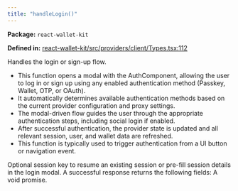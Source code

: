```yaml
---
title: "handleLogin()"
---
```



<p><strong>Package:</strong> <code>react-wallet-kit</code></p>

<p><strong>Defined in:</strong> <a href="https://github.com/tkhq/sdk/blob/main/packages/react-wallet-kit/src/providers/client/Types.tsx#L112">react-wallet-kit/src/providers/client/Types.tsx:112</a></p>

<H3Bordered text="Overview" />

Handles the login or sign-up flow.

<ul>
  <li>This function opens a modal with the AuthComponent, allowing the user to log in or sign up using any enabled authentication method (Passkey, Wallet, OTP, or OAuth).</li>
  <li>It automatically determines available authentication methods based on the current provider configuration and proxy settings.</li>
  <li>The modal-driven flow guides the user through the appropriate authentication steps, including social login if enabled.</li>
  <li>After successful authentication, the provider state is updated and all relevant session, user, and wallet data are refreshed.</li>
  <li>This function is typically used to trigger authentication from a UI button or navigation event.</li>
</ul>

<H3Bordered text="Parameters" />

<ParamField body="params" type='object' required={false} path="params" >
  <Expandable title="params details">
    <NestedParam parentKey="params" childKey="sessionKey" type='string' required={false}>
Optional session key to resume an existing session or pre-fill session details in the login modal.
</NestedParam>
  </Expandable>
</ParamField>

<H3Bordered text="Response" />
A successful response returns the following fields:

<ResponseField name="returns" type="void" required={true}>
  A void promise.
</ResponseField>
